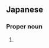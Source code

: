 ==Japanese==
{{ja-kanjitab|ゆめ|まくら|yomi=kun}}

===Proper noun===
{{ja-pos|ゆめまくら|proper}}

# {{surname|lang=ja|sort=ゆめまくら}}